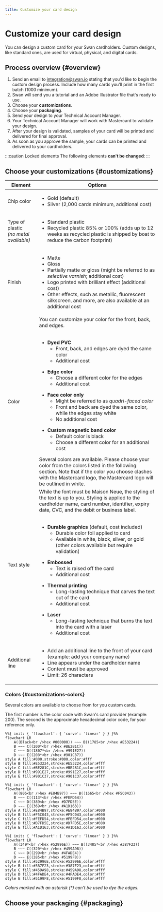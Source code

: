 ```yaml
---
title: Customize your card design
---
```


# Customize your card design

You can design a custom card for your Swan cardholders.
Custom designs, like standard ones, are used for virtual, physical, and digital cards.


<CustomCardDesign />

## Process overview {#overview}

1. Send an email to integration@swan.io stating that you'd like to begin the custom design process. Include how many cards you'll print in the first batch (1000 minimum).
1. Swan will send you a tutorial and an Adobe Illustrator file that's ready to use.
1. Choose your **customizations**.
1. Choose your **packaging**.
1. Send your design to your Technical Account Manager.
1. Your Technical Account Manager will work with Mastercard to validate your design.
1. After your design is validated, samples of your card will be printed and delivered for final approval.
1. As soon as you approve the sample, your cards can be printed and delivered to your cardholders.


:::caution Locked elements
The following elements **can't be changed**:
<CustomCardLockedElements />
:::

## Choose your customizations {#customizations}

| Element | Options |
| --- | --- |
| Chip color | <ul><li>Gold (default)</li><li>Silver (2,000 cards minimum, additional cost)</li></ul> |
| Type of plastic<br/>*(no metal available)* | <ul><li>Standard plastic</li><li>Recycled plastic 85% or 100% (adds up to 12 weeks as recycled plastic is shipped by boat to reduce the carbon footprint)</li></ul> |
| Finish | <ul><li>Matte</li><li>Gloss</li><li>Partially matte or gloss (might be referred to as *selective varnish*; additional cost)</li><li>Logo printed with brilliant effect (additional cost)</li><li>Other effects, such as metallic, fluorescent silkscreen, and more, are also available at an additional cost</li></ul> |
| Color | You can customize your color for the front, back, and edges.<br/><br/><ul><li>**Dyed PVC**<ul><li>Front, back, and edges are dyed the same color </li><li>Additional cost</li></ul></li></ul><ul><li>**Edge color**<ul><li>Choose a different color for the edges</li><li>Additional cost</li></ul></li></ul><ul><li>**Face color only**<ul><li>Might be referred to as *quadri-faced color*</li><li>Front and back are dyed the same color, while the edges stay white</li><li>No additional cost</li></ul></li></ul><ul><li>**Custom magnetic band color**<ul><li>Default color is black</li><li>Choose a different color for an additional cost</li></ul></li></ul>Several colors are available. Please choose your color from the colors listed in the following section. Note that if the color you choose clashes with the Mastercard logo, the Mastercard logo will be outlined in white. |
| Text style | While the font must be Maison Neue, the styling of the text is up to you. Styling is applied to the cardholder name, card number, identifier, expiry date, CVC, and the debit or business label.<br/><br/><ul><li>**Durable graphics** (default, cost included)<ul><li>Durable color foil applied to card</li><li>Available in white, black, silver, or gold (other colors available but require validation)</li></ul></li></ul><ul><li>**Embossed**<ul><li>Text is raised off the card</li><li>Additional cost</li></ul></li></ul><ul><li>**Thermal printing**<ul><li>Long-lasting technique that carves the text out of the card</li><li>Additional cost</li></ul></li></ul><ul><li>**Laser**<ul><li>Long-lasting technique that burns the text into the card with a laser</li><li>Additional cost</li></ul></li></ul> |
| Additional line | <ul><li>Add an additional line to the front of your card (example: add your company name)</li><li>Line appears under the cardholder name</li><li>Content must be approved</li><li>Limit: 26 characters</li></ul> |

### Colors {#customizations-colors}

Several colors are available to choose from for you custom cards.

The first number is the color code with Swan's card provider (example: 200).
The second is the approximate hexadecimal color code, for your reference only.

```mermaid
%%{ init: { 'flowchart': { 'curve': 'linear' } } }%%
flowchart LR
    A((Black<br />hex #000000)) ~~~ B((1785<br />hex #E53224))
    B ~~~ C((200*<br />hex #BE281C))
    C ~~~ D((1807*<br />hex #991E27))
    D ~~~ E((208*<br />hex #901C37))
style A fill:#000,stroke:#000,color:#fff
style B fill:#E53224,stroke:#E53224,color:#fff
style C fill:#BE281C,stroke:#BE281C,color:#fff
style D fill:#991E27,stroke:#991E27,color:#fff
style E fill:#901C37,stroke:#901C37,color:#fff
```

```mermaid
%%{ init: { 'flowchart': { 'curve': 'linear' } } }%%
flowchart LR
    A((805<br />hex #E84B97)) ~~~ B((1665<br />hex #F5C043))
    B ~~~ C((113*<br />hex #FEFD54))
    C ~~~ D((389<br />hex #D7FD5E))
    D ~~~ E((369<br />hex #A1D163))
style A fill:#E84B97,stroke:#E84B97,color:#000
style B fill:#F5C043,stroke:#F5C043,color:#000
style C fill:#FEFD54,stroke:#FEFD54,color:#000
style D fill:#D7FD5E,stroke:#D7FD5E,color:#000
style E fill:#A1D163,stroke:#A1D163,color:#000
```

```mermaid
%%{ init: { 'flowchart': { 'curve': 'linear' } } }%%
flowchart LR
    A((349*<br />hex #52996E)) ~~~ B((3405*<br />hex #387F23))
    B ~~~ C((320*<br />hex #459A98))
    C ~~~ D((299<br />hex #4FADE4))
    D ~~~ E((285<br />hex #5199F8))
style A fill:#52996E,stroke:#52996E,color:#fff
style B fill:#387F23,stroke:#387F23,color:#fff
style C fill:#459A98,stroke:#459A98,color:#fff
style D fill:#4FADE4,stroke:#4FADE4,color:#fff
style E fill:#5199F8,stroke:#5199F8,color:#fff
```

*Colors marked with an asterisk (\*) can't be used to dye the edges.*

## Choose your packaging {#packaging}


<Packaging />